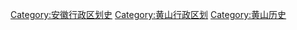 [[Category:安徽行政区划史|Category:安徽行政区划史]]
[[Category:黄山行政区划|Category:黄山行政区划]]
[[Category:黄山历史|Category:黄山历史]]
